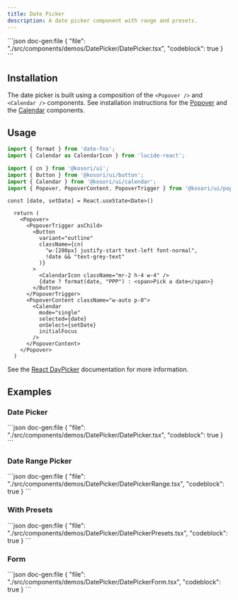 ```yaml
---
title: Date Picker
description: A date picker component with range and presets.
---
```


<ComponentPreview name='date-picker'>
```json doc-gen:file
{
  "file": "./src/components/demos/DatePicker/DatePicker.tsx",
  "codeblock": true
}
```
</ComponentPreview>

## Installation

The date picker is built using a composition of the `<Popover />` and `<Calendar />` components.
See installation instructions for the [Popover](/docs/ui/popover#installation) and the [Calendar](/docs/ui/calendar#installation) components.

## Usage

```ts
import { format } from 'date-fns';
import { Calendar as CalendarIcon } from 'lucide-react';

import { cn } from '@kosori/ui';
import { Button } from '@kosori/ui/button';
import { Calendar } from '@kosori/ui/calendar';
import { Popover, PopoverContent, PopoverTrigger } from '@kosori/ui/popover';
```

```tsx
const [date, setDate] = React.useState<Date>()

  return (
    <Popover>
      <PopoverTrigger asChild>
        <Button
          variant="outline"
          className={cn(
            "w-[280px] justify-start text-left font-normal",
            !date && "text-grey-text"
          )}
        >
          <CalendarIcon className="mr-2 h-4 w-4" />
          {date ? format(date, "PPP") : <span>Pick a date</span>}
        </Button>
      </PopoverTrigger>
      <PopoverContent className="w-auto p-0">
        <Calendar
          mode="single"
          selected={date}
          onSelect={setDate}
          initialFocus
        />
      </PopoverContent>
    </Popover>
  )
```

See the [React DayPicker](https://daypicker.dev) documentation for more information.

## Examples

### Date Picker

<ComponentPreview name='date-picker'>
```json doc-gen:file
{
  "file": "./src/components/demos/DatePicker/DatePicker.tsx",
  "codeblock": true
}
```
</ComponentPreview>

### Date Range Picker

<ComponentPreview name='date-picker-range'>
```json doc-gen:file
{
  "file": "./src/components/demos/DatePicker/DatePickerRange.tsx",
  "codeblock": true
}
```
</ComponentPreview>

### With Presets

<ComponentPreview name='date-picker-presets'>
```json doc-gen:file
{
  "file": "./src/components/demos/DatePicker/DatePickerPresets.tsx",
  "codeblock": true
}
```
</ComponentPreview>

### Form

<ComponentPreview name='date-picker-form'>
```json doc-gen:file
{
  "file": "./src/components/demos/DatePicker/DatePickerForm.tsx",
  "codeblock": true
}
```
</ComponentPreview>
